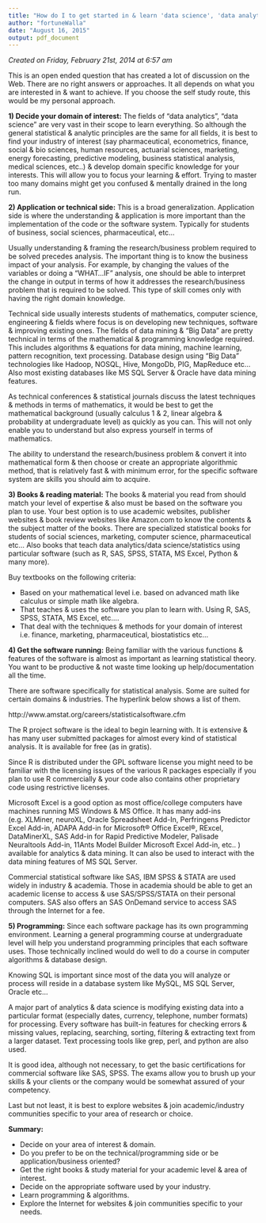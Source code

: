 ```yaml
---
title: "How do I to get started in & learn 'data science', 'data analytics'?"
author: "fortuneWalla"
date: "August 16, 2015"
output: pdf_document
---
```


*Created on Friday, February 21st, 2014 at 6:57 am*

This is an open ended question that has created a lot of discussion on the Web. There are no right answers or approaches. It all depends on what you are interested in & want to achieve. If you choose the self study route, this would be my personal approach.

**1) Decide your domain of interest:**  The fields of “data analytics”, “data science” are very vast in their scope to learn everything. So although the general statistical & analytic principles are the same for all fields, it is best to find your industry of interest (say pharmaceutical, econometrics, finance, social & bio sciences, human resources, actuarial sciences, marketing, energy forecasting, predictive modeling, business statistical analysis, medical sciences, etc..) & develop domain specific knowledge for your interests. This will allow you to focus your learning & effort. Trying to master too many domains might get you confused & mentally drained in the long run.

**2) Application or technical side:** This is a broad generalization. Application side is where the understanding & application is more important than the implementation of the code or the software system. Typically for students of business, social sciences, pharmaceutical, etc…

Usually understanding & framing the research/business problem required to be solved precedes analysis. The important thing is to know the business impact of your analysis. For example, by changing the values of the variables or doing a “WHAT…IF” analysis, one should be able to interpret the change in output in terms of how it addresses the research/business problem that is required to be solved. This type of skill comes only with having the right domain knowledge.

Technical side usually interests students of mathematics, computer science, engineering & fields where focus is on developing new techniques, software & improving existing ones. The fields of data mining & “Big Data” are pretty technical in terms of the mathematical & programming knowledge required. This includes algorithms & equations for data mining, machine learning, pattern recognition, text processing. Database design using “Big Data” technologies like Hadoop, NOSQL, Hive, MongoDb, PIG, MapReduce etc… Also most existing databases like MS SQL Server & Oracle have data mining features.

As technical conferences & statistical journals discuss the latest techniques & methods in terms of mathematics, it would be best to get the mathematical background (usually calculus 1 & 2, linear algebra & probability at undergraduate level) as quickly as you can. This will not only enable you to understand but also express yourself in terms of mathematics.

The ability to understand the research/business problem & convert it into mathematical form & then choose or create an appropriate algorithmic method, that is relatively fast & with minimum error, for the specific software system are skills you should aim to acquire.

**3) Books & reading material:** The books & material you read from should match your level of expertise & also must be based on the software you plan to use. Your best option is to use academic websites, publisher websites & book review websites like Amazon.com to know the contents & the subject matter of the books. There are specialized statistical books for students of social sciences, marketing, computer science, pharmaceutical etc… Also books that teach data analytics/data science/statistics using particular software (such as R, SAS, SPSS, STATA, MS Excel, Python & many more).

Buy textbooks on the following criteria:

*   Based on your mathematical level i.e. based on advanced math like calculus or simple math like algebra.
*   That teaches & uses the software you plan to learn with. Using R, SAS, SPSS, STATA, MS Excel, etc….
*   That deal with the techniques & methods for your domain of interest i.e. finance, marketing, pharmaceutical, biostatistics etc…

**4) Get the software running:** Being familiar with the various functions & features of the software is almost as important as learning statistical theory. You want to be productive & not waste time looking up help/documentation all the time.

There are software specifically for statistical analysis. Some are suited for certain domains & industries. The hyperlink below shows a list of them.

http://www.amstat.org/careers/statisticalsoftware.cfm

The R project software is the ideal to begin learning with. It is extensive & has many user submitted packages for almost every kind of statistical analysis.  It is available for free (as in gratis).

Since R is distributed under the GPL software license you might need to be familiar with the licensing issues of the various R packages especially if you plan to use R commercially & your code also contains other proprietary code using restrictive licenses.

Microsoft Excel is a good option as most office/college computers have machines running MS Windows & MS Office. It has many add-ins (e.g. XLMiner, neuroXL, Oracle Spreadsheet Add-In, Perfringens Predictor Excel Add-in, ADAPA Add-in for Microsoft® Office Excel®, RExcel, DataMinerXL, SAS Add-in for Rapid Predictive Modeler, Palisade Neuraltools Add-in, 11Ants Model Builder Microsoft Excel Add-in, etc.. ) available for analytics & data mining. It can also be used to interact with the data mining features of MS SQL Server.

Commercial statistical software like SAS, IBM SPSS & STATA are used widely in industry & academia. Those in academia should be able to get an academic license to access & use SAS/SPSS/STATA on their personal computers. SAS also offers an SAS OnDemand service to access SAS through the Internet for a fee.

**5) Programming:** Since each software package has its own programming environment. Learning a general programming course at undergraduate level will help you understand programming principles that each software uses. Those technically inclined would do well to do a course in computer algorithms & database design.

Knowing SQL is important since most of the data you will analyze or process will reside in a database system like MySQL, MS SQL Server, Oracle etc…

A major part of analytics & data science is modifying existing data into a particular format (especially dates, currency, telephone, number formats) for processing. Every software has built-in features for checking errors & missing values, replacing, searching, sorting, filtering & extracting text from a larger dataset. Text processing tools like grep, perl, and python are also used.

It is good idea, although not necessary, to get the basic certifications for commercial software like SAS, SPSS. The exams allow you to brush up your skills & your clients or the company would be somewhat assured of your competency.

Last but not least, it is best to explore websites & join academic/industry communities specific to your area of research or choice.

**Summary:**

* Decide on your area of interest & domain.
* Do you prefer to be on the technical/programming side or be application/business oriented?
* Get the right books & study material for your academic level & area of interest.
* Decide on the appropriate software used by your industry.
* Learn programming & algorithms.
* Explore the Internet for websites & join communities specific to your needs.
